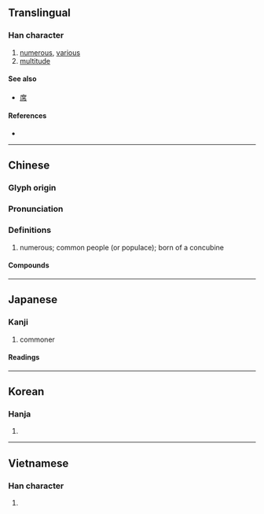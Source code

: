 {{also|庻}}
{{character info/new}}
{{character info|0x2F88D}}
==Translingual==

===Han character===
{{Han char|rn=53|rad=广|as=08|sn=11|four=00237|canj=ITF|ids=⿸广⿱廿灬}}

# [[numerous]], [[various]]
# [[multitude]]

====See also====
* {{l|mul|度}} [[席]]

====References====
* {{Han ref|kx=0347.200|dkj=09373|dj=0657.280|hdz=20886.150|uh=5EB6|ud=24246|bh=B166|bd=45414}}

----

==Chinese==
{{zh-forms}}

===Glyph origin===
{{Han etym}}

===Pronunciation===
{{zh-pron
|m=shù
|m-s=
|dg=
|c=syu3
|c-t=
|g=
|h=pfs=
|j=
|md=
|mn=qz:sìr/tw,xm:sù/zz:sì
|mn-t=
|w=
|x=
|mc=y
|oc=y
|cat=a
}}

===Definitions===
{{zh-hanzi}}

# numerous; common people (or populace); born of a concubine

====Compounds====
{{zh-der|富庶|庶人|庶子|庶母|庶民|庶物|支庶|黎庶|庶幾}}

----

==Japanese==

===Kanji===
{{ja-kanji|grade=c|rs=广08}}

# commoner

====Readings====
{{ja-readings
|goon=しょ
|kanon=しょ
|kun=もろもろ-, こいねが-う, ちかい
}}

----

==Korean==

===Hanja===
{{ko-hanja|여러|서}}

# {{rfdef|ko|sort=广08}}

----

==Vietnamese==

===Han character===
{{vi-hantu|[[thứ]]|rs=广08}}

# {{rfdef|vi|sort=广08}}